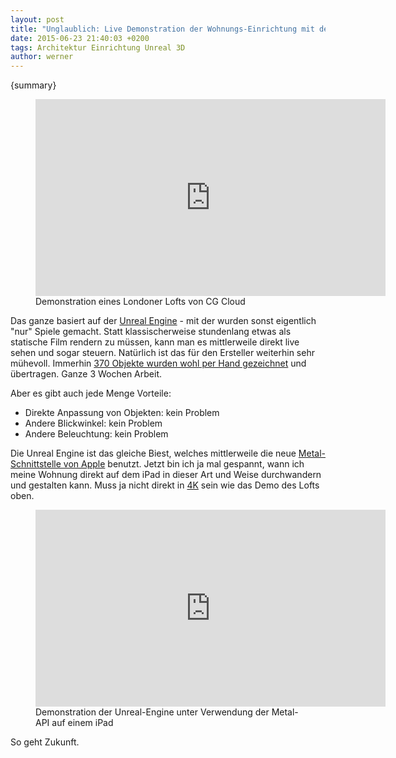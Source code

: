 ```yaml
---
layout: post
title: "Unglaublich: Live Demonstration der Wohnungs-Einrichtung mit der Unreal Engine"
date: 2015-06-23 21:40:03 +0200
tags: Architektur Einrichtung Unreal 3D
author: werner
---
```



{summary}

<figure>
  <iframe width="560" height="315" src="https://www.youtube.com/embed/aofYM00GtFU" frameborder="0" allowfullscreen></iframe>
  <figcaption>Demonstration eines Londoner Lofts von CG Cloud</figcaption>
</figure>

Das ganze basiert auf der [Unreal Engine](https://de.wikipedia.org/wiki/Unreal_Engine) - mit der wurden sonst eigentlich "nur" Spiele gemacht. Statt klassischerweise stundenlang etwas als statische Film rendern zu müssen, kann man es mittlerweile direkt live sehen und sogar steuern. Natürlich ist das für den Ersteller weiterhin sehr mühevoll. Immerhin [370 Objekte wurden wohl per Hand gezeichnet](http://www.fastcodesign.com/3047559/the-model-home-of-the-future-will-be-computer-generated) und übertragen. Ganze 3 Wochen Arbeit.

Aber es gibt auch jede Menge Vorteile:

- Direkte Anpassung von Objekten: kein Problem
- Andere Blickwinkel: kein Problem
- Andere Beleuchtung: kein Problem

Die Unreal Engine ist das gleiche Biest, welches mittlerweile die neue [Metal-Schnittstelle von Apple](https://en.wikipedia.org/wiki/Metal_(Apple_API)) benutzt. Jetzt bin ich ja mal gespannt, wann ich meine Wohnung direkt auf dem iPad in dieser Art und Weise durchwandern und gestalten kann. Muss ja nicht direkt in [4K](https://de.wikipedia.org/wiki/Ultra_High_Definition_Television) sein wie das Demo des Lofts oben.

<figure>
  <iframe width="560" height="315" src="https://www.youtube.com/embed/NRoGwuSDh3E" frameborder="0" allowfullscreen></iframe>
  <figcaption>Demonstration der Unreal-Engine unter Verwendung der Metal-API auf einem iPad</figcaption>
</figure>

So geht Zukunft.
